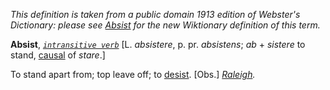 ''This definition is taken from a public domain 1913 edition of Webster's Dictionary: please see [[Absist]] for the new Wiktionary definition of this term.''

'''Absist''', ''<code>[[intransitive verb (part of speech)|intransitive verb]]</code>'' [L. ''absistere'', p. pr. ''absistens''; ''ab'' + ''sistere'' to stand, [[causal]] of ''stare''.]

To stand apart from; top leave off; to [[desist]]. [Obs.] ''[[Raleigh (source)|Raleigh]].''
